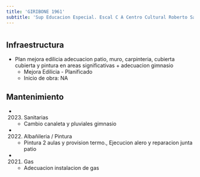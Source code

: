 ```yaml
---
title: 'GIRIBONE 1961'
subtitle: 'Sup Educacion Especial. Escal C A Centro Cultural Roberto Santoro - ESC. PARA JÓVENES Y ADULTOS CON DISCAPACIDAD MENTAL Y FORMACIÓN INTEGRAL N° 18 C M ESTRADA DE CANO'
---
```


#
## Infraestructura

* Plan mejora edilicia adecuacion patio, muro, carpinteria, cubierta  cubierta y  pintura en areas significativas + adecuacion gimnasio 
    + Mejora Edilicia - Planificado 
    + Inicio de obra: NA 






## Mantenimiento

*  (2023) Sanitarias 
    + Cambio canaleta y pluviales gimnasio

*  (2022) Albañileria / Pintura 
    + Pintura 2 aulas y provision termo., Ejecucion alero y reparacion junta patio

*  (2021) Gas 
    + Adecuacion instalacion de gas



